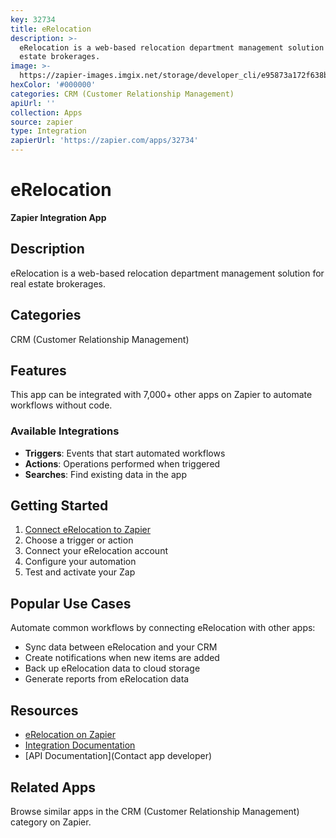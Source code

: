 ```yaml
---
key: 32734
title: eRelocation
description: >-
  eRelocation is a web-based relocation department management solution for real
  estate brokerages.
image: >-
  https://zapier-images.imgix.net/storage/developer_cli/e95873a172f638b0beaac22db8b2571e.png?auto=format%2Ccompress&ixlib=python-3.0.0&q=50
hexColor: '#000000'
categories: CRM (Customer Relationship Management)
apiUrl: ''
collection: Apps
source: zapier
type: Integration
zapierUrl: 'https://zapier.com/apps/32734'
---
```

# eRelocation

**Zapier Integration App**

## Description

eRelocation is a web-based relocation department management solution for real estate brokerages.

## Categories

CRM (Customer Relationship Management)

## Features

This app can be integrated with 7,000+ other apps on Zapier to automate workflows without code.

### Available Integrations

- **Triggers**: Events that start automated workflows
- **Actions**: Operations performed when triggered
- **Searches**: Find existing data in the app

## Getting Started

1. [Connect eRelocation to Zapier](https://zapier.com/apps/32734)
2. Choose a trigger or action
3. Connect your eRelocation account
4. Configure your automation
5. Test and activate your Zap

## Popular Use Cases

Automate common workflows by connecting eRelocation with other apps:

- Sync data between eRelocation and your CRM
- Create notifications when new items are added
- Back up eRelocation data to cloud storage
- Generate reports from eRelocation data

## Resources

- [eRelocation on Zapier](https://zapier.com/apps/32734)
- [Integration Documentation](https://zapier.com/apps/32734/integrations)
- [API Documentation](Contact app developer)

## Related Apps

Browse similar apps in the CRM (Customer Relationship Management) category on Zapier.

